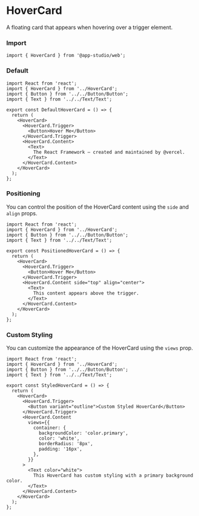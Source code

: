 # HoverCard

A floating card that appears when hovering over a trigger element.

### **Import**
  ```tsx
  import { HoverCard } from '@app-studio/web';
  ```

### **Default**
```tsx
import React from 'react';
import { HoverCard } from '../HoverCard';
import { Button } from '../../Button/Button';
import { Text } from '../../Text/Text';

export const DefaultHoverCard = () => {
  return (
    <HoverCard>
      <HoverCard.Trigger>
        <Button>Hover Me</Button>
      </HoverCard.Trigger>
      <HoverCard.Content>
        <Text>
          The React Framework – created and maintained by @vercel.
        </Text>
      </HoverCard.Content>
    </HoverCard>
  );
};
```

### **Positioning**
You can control the position of the HoverCard content using the `side` and `align` props.

```tsx
import React from 'react';
import { HoverCard } from '../HoverCard';
import { Button } from '../../Button/Button';
import { Text } from '../../Text/Text';

export const PositionedHoverCard = () => {
  return (
    <HoverCard>
      <HoverCard.Trigger>
        <Button>Hover Me</Button>
      </HoverCard.Trigger>
      <HoverCard.Content side="top" align="center">
        <Text>
          This content appears above the trigger.
        </Text>
      </HoverCard.Content>
    </HoverCard>
  );
};
```

### **Custom Styling**
You can customize the appearance of the HoverCard using the `views` prop.

```tsx
import React from 'react';
import { HoverCard } from '../HoverCard';
import { Button } from '../../Button/Button';
import { Text } from '../../Text/Text';

export const StyledHoverCard = () => {
  return (
    <HoverCard>
      <HoverCard.Trigger>
        <Button variant="outline">Custom Styled HoverCard</Button>
      </HoverCard.Trigger>
      <HoverCard.Content
        views={{
          container: {
            backgroundColor: 'color.primary',
            color: 'white',
            borderRadius: '8px',
            padding: '16px',
          },
        }}
      >
        <Text color="white">
          This HoverCard has custom styling with a primary background color.
        </Text>
      </HoverCard.Content>
    </HoverCard>
  );
};
```
